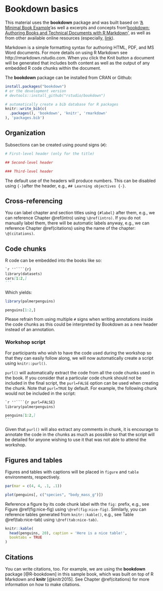 # Bookdown basics {#basics}

This material uses the **bookdown** package and was built based on '[A Minimal Book Example](https://github.com/rstudio/bookdown-demo)'as well a excerpts and concepts from '[bookdown: Authoring Books and Technical Documents with R Markdown](https://github.com/rstudio/bookdown)', as well as from other available online resources (especially, [link](link)).

Markdown is a simple formatting syntax for authoring HTML, PDF, and MS Word documents. For more details on using R Markdown see http://rmarkdown.rstudio.com. When you click the Knit button a document will be generated that includes both content as well as the output of any embedded R code chunks within the document.

The **bookdown** package can be installed from CRAN or Github:

```r
install.packages("bookdown")
# or the development version
# devtools::install_github("rstudio/bookdown")
```

```r
# automatically create a bib database for R packages
knitr::write_bib(c(
  .packages(), 'bookdown', 'knitr', 'rmarkdown'
), 'packages.bib')
```

## Organization

Subsections can be created using pound signs (`#`):

```r
# First-level header (only for the title)

## Second-level header

### Third-level header
```

The default use of the headers will produce numbers. This can be disabled using `{-}`after the header, e.g., `## Learning objectives {-}`.

## Cross-referencing

You can label chapter and section titles using `{#label}` after them, e.g., we can reference Chapter \@ref(intro) using `\@ref(intro)`. If you do not manually label them, there will be automatic labels anyway, e.g., we can reference Chapter \@ref(citations) using the name of the chapter: `\@(citations)`.

## Code chunks

R code can be embedded into the books like so:

````markdown
`r ''````{r}
library(datasets)
cars[1:2,]
```
````

Which yields:
```r
library(palmerpenguins)

penguins[1:2,]
```

:::noway
Please refrain from using multiple `#` signs when writing annotations inside the code chunks as this could be interpreted by Bookdown as a new header instead of an annotation.
:::


### Workshop script

For participants who wish to have the code used during the workshop so that they can easily follow along, we will now automatically create a script using `knitr::purl()`.

`purl()` will automatically extract the code from all the code chunks used in the book. If you consider that a particular code chunk should not be included in the final script, the `purl=FALSE` option can be used when creating the chunk. Note that `purl=TRUE` by default. For example, the following chunk would not be included in the script:

````markdown
`r ''````{r purl=FALSE}
library(palmerpenguins)

penguins[1:2,]
```
````

Given that `purl()` will also extract any comments in chunk, it is encourage to annotate the code in the chunks as much as possible so that the script will be detailed for anyone wishing to use it that was not able to attend the workshop.

## Figures and tables

Figures and tables with captions will be placed in `figure` and `table` environments, respectively.

```r
par(mar = c(4, 4, .1, .1))

plot(penguins[, c("species", "body_mass_g")])
```

Reference a figure by its code chunk label with the `fig:` prefix, e.g., see Figure \@ref(fig:nice-fig) using `\@ref(fig:nice-fig)`. Similarly, you can reference tables generated from `knitr::kable()`, e.g., see Table \@ref(tab:nice-tab) using `\@ref(tab:nice-tab)`.

```r
knitr::kable(
  head(penguins, 20), caption = 'Here is a nice table!',
  booktabs = TRUE
)
```

## Citations

You can write citations, too. For example, we are using the **bookdown** package [@R-bookdown] in this sample book, which was built on top of R Markdown and **knitr** [@knitr2015]. See Chapter \@ref(citations) for more information on how to make citations.